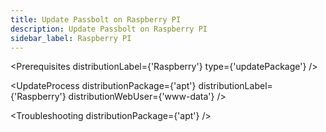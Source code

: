 ```yaml
---
title: Update Passbolt on Raspberry PI
description: Update Passbolt on Raspberry PI
sidebar_label: Raspberry PI
---
```



<Prerequisites
  distributionLabel={'Raspberry'}
  type={'updatePackage'}
/>

<UpdateProcess 
  distributionPackage={'apt'}
  distributionLabel={'Raspberry'}
  distributionWebUser={'www-data'}
/>

<Troubleshooting distributionPackage={'apt'} />

<InCaseOfIssues />